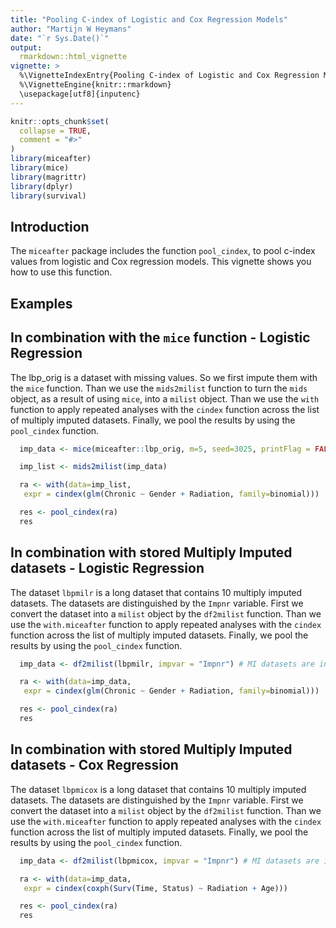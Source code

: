 ```yaml
---
title: "Pooling C-index of Logistic and Cox Regression Models"
author: "Martijn W Heymans"
date: "`r Sys.Date()`"
output:
  rmarkdown::html_vignette
vignette: >
  %\VignetteIndexEntry{Pooling C-index of Logistic and Cox Regression Models}
  %\VignetteEngine{knitr::rmarkdown}
  \usepackage[utf8]{inputenc}
---
```


```r
knitr::opts_chunk$set(
  collapse = TRUE,
  comment = "#>"
)
library(miceafter)
library(mice)
library(magrittr)
library(dplyr)
library(survival)
```

## Introduction

The `miceafter` package includes the function `pool_cindex`, to pool c-index values from logistic and Cox regression models. This vignette shows you how to use this function. 

## Examples

## In combination with the `mice` function - Logistic Regression

The lbp_orig is a dataset with missing values. So we first impute them with the `mice` function. Than we use the `mids2milist` function to turn the `mids` object, as a result of using `mice`, into a `milist` object. Than we use the `with` function to apply repeated analyses with the `cindex` function across the list of multiply imputed datasets. Finally, we pool the results by using the `pool_cindex` function.

```r

  imp_data <- mice(miceafter::lbp_orig, m=5, seed=3025, printFlag = FALSE) 

  imp_list <- mids2milist(imp_data)

  ra <- with(data=imp_list,
   expr = cindex(glm(Chronic ~ Gender + Radiation, family=binomial)))

  res <- pool_cindex(ra)
  res

```  

## In combination with stored Multiply Imputed datasets - Logistic Regression

The dataset `lbpmilr` is a long dataset that contains 10 multiply imputed datasets. The datasets are distinguished by the `Impnr`  variable. First we convert the dataset into a `milist` object by the `df2milist` function. Than we use the `with.miceafter`  function to apply repeated analyses with the `cindex` function across the list of multiply imputed datasets. Finally, we pool the results by using the `pool_cindex` function.

```r

  imp_data <- df2milist(lbpmilr, impvar = "Impnr") # MI datasets are in lbpmilr

  ra <- with(data=imp_data,
   expr = cindex(glm(Chronic ~ Gender + Radiation, family=binomial)))

  res <- pool_cindex(ra)
  res

```  

## In combination with stored Multiply Imputed datasets - Cox Regression

The dataset `lbpmicox` is a long dataset that contains 10 multiply imputed datasets. The datasets are distinguished by the `Impnr`  variable. First we convert the dataset into a `milist` object by the `df2milist` function. Than we use the `with.miceafter`  function to apply repeated analyses with the `cindex` function across the list of multiply imputed datasets. Finally, we pool the results by using the `pool_cindex` function.

```r

  imp_data <- df2milist(lbpmicox, impvar = "Impnr") # MI datasets are in lbpmilr

  ra <- with(data=imp_data,
   expr = cindex(coxph(Surv(Time, Status) ~ Radiation + Age)))

  res <- pool_cindex(ra)
  res

```  
 

